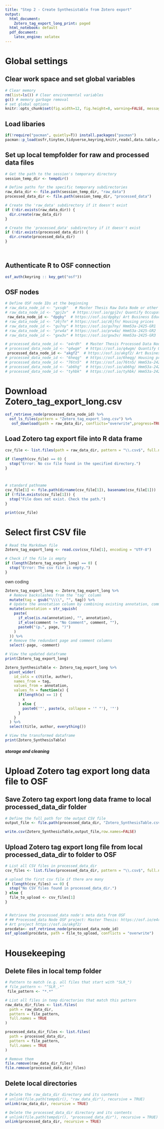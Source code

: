 ```yaml
---
title: "Step 2 - Create Synthesistable from Zotero export"
output:
  html_document:
    Zotero_tag_export_long_print: paged
  html_notebook: default
  pdf_document:
    latex_engine: xelatex
---
```


# Global settings

## Clear work space and set global variables
```r
# Clear memory
rm(list=ls()) # Clear environmental variables
gc() # memory garbage removal
# set global options
knitr::opts_chunk$set(fig.width=12, fig.height=8, warning=FALSE, message=FALSE)

```

## Load libaries 
```r
if(!require("pacman", quietly=T)) install.packages("pacman")
pacman::p_load(osfr,tinytex,tidyverse,keyring,knitr,readxl,data.table,colorspace, lpSolve,irr,here,lme4,broom,psych,zoo,units,ggdist,cowplot,ggcorrplot,dplyr, patchwork, cowplot, ggpmisc, forcats, pwr, ggpmisc, simstudy, explore, car,VIM,mice,flextable,here, remotes,magrittr,reshape2,descr,table1,tableone,gmodels,xtable,lavaan,corrplot,caret,corrgram,Hmisc,polycor,lavaan,kableExtra,DiagrammeR,grid,Gmisc,epitools)
```


## Set up local tempfolder for raw and processed data files
```r
# Get the path to the session's temporary directory
session_temp_dir <- tempdir()

# Define paths for the specific temporary subdirectories
raw_data_dir <- file.path(session_temp_dir, "raw_data")
processed_data_dir <- file.path(session_temp_dir, "processed_data")

# Create the 'raw_data' subdirectory if it doesn't exist
if (!dir.exists(raw_data_dir)) {
  dir.create(raw_data_dir)
}

# Create the 'processed_data' subdirectory if it doesn't exist
if (!dir.exists(processed_data_dir)) {
  dir.create(processed_data_dir)
}

 
```

## Authenticate R to OSF connection
```r
osf_auth(keyring :: key_get("osf"))
```
## OSF nodes
```r

# Define OSF node IDs at the beginning
# raw_data_node_id <- "yxsqb"   # Master Thesis Raw Data Node or other Raw Data Node
# raw_data_node_id <- "gpj2v"  # https://osf.io/gpj2v/ Quantify Occupational Injury
 raw_data_node_id <- "dpgby"  # https://osf.io/dpgby/ Art Business Education
# raw_data_node_id <- "z6jfn" # https://osf.io/z6jfn/ Housing prices
# raw_data_node_id <- "gu7ny" # https://osf.io/gu7ny/ Hmm53a-2425-GR1
# raw_data_node_id <- "prw4a" # https://osf.io/prw4a/ Hmm53a-2425-GR2
# raw_data_node_id <- "gxw3v" # https://osf.io/gxw3v/ Hmm53a-2425-GR3

# processed_data_node_id <- "e4rdh"  # Master Thesis Processed Data Node 
# processed_data_node_id <- "q4wgm"  # https://osf.io/q4wgm/ Quantify Occupational Injury
 processed_data_node_id <- "akgf2"  # https://osf.io/akgf2/ Art Business Education
# processed_data_node_id <- "6heqg"  # https://osf.io/6heqg/ Housing prices
# processed_data_node_id <- "76tn5"  # https://osf.io/76tn5/ Hmm53a-2425-GR1
# processed_data_node_id <- "ab6hg"  # https://osf.io/ab6hg/ Hmm53a-2425-GR2
# processed_data_node_id <- "tyhbk"  # https://osf.io/tyhbk/ Hmm53a-2425-GR3 
```

# Download Zotero_tag_export_long.csv 
```r

osf_retrieve_node(processed_data_node_id) %>%
  osf_ls_files(pattern = "Zotero_tag_export_long.csv") %>%
   osf_download(path = raw_data_dir, conflicts="overwrite",progress=TRUE)
```

## Load Zotero tag export file into R data frame
```r

csv_file <- list.files(path = raw_data_dir, pattern = "\\.csv$", full.names = TRUE)

if (length(csv_file) == 0) {
  stop("Error: No csv file found in the specified directory.")
}



# standard pathname
csv_file[1] <- file.path(dirname(csv_file[1]), basename(csv_file[1]))
if (!file.exists(csv_file[1])) {
  stop("File does not exist. Check the path.")
}

print(csv_file)
```

# Select first CSV file

```r
# Read the Markdown file
Zotero_tag_export_long <- read.csv(csv_file[1], encoding = "UTF-8")

# Check if the file is empty
if (length(Zotero_tag_export_long) == 0) {
  stop("Error: The csv file is empty.")
}

```

########## own coding


```r

Zotero_tag_export_long <- Zotero_tag_export_long %>%
  # Remove backslashes from the 'tag' column
  mutate(tag = gsub("\\\\", "", tag)) %>%
  # Update the annotation column by combining existing annotation, comment (if applicable), and page info
  mutate(annotation = str_squish(
    paste(
      if_else(is.na(annotation), "", annotation),
      if_else(comment != "No Comment", comment, ""),
      paste0("(p.", page, ")")
    )
  )) %>%
  # Remove the redundant page and comment columns
  select(-page, -comment)

# View the updated dataframe
print(Zotero_tag_export_long)


```



```r

Zotero_SynthesisTable <- Zotero_tag_export_long %>%
  pivot_wider(
    id_cols = c(title, author),
    names_from = tag,
    values_from = annotation,
    values_fn = function(x) {
      if(length(x) == 1) {
        x
      } else {
        paste0('"', paste(x, collapse = '" "'), '"')
      }
    }
  ) %>%
  select(title, author, everything())

# View the transformed dataframe
print(Zotero_SynthesisTable)

```


##### storage and cleaning

# Upload Zotero tag export long data file to OSF
## Save Zotero tag export long data frame to local processed_data_dir folder
```r

# Define the full path for the output CSV file
output_file <- file.path(processed_data_dir, "Zotero_SynthesisTable.csv")

write.csv(Zotero_SynthesisTable,output_file,row.names=FALSE)
```

## Upload Zotero tag export long file from local processed_data_dir to folder to OSF
```r

# List all CSV files in processed_data_dir
csv_files <- list.files(processed_data_dir, pattern = "\\.csv$", full.names = TRUE)

# upload the first csv file if there are many
if (length(csv_files) == 0) {
  stop("No CSV files found in processed_data_dir.")
} else {
  file_to_upload <- csv_files[1]
}


# Retrieve the processed_data node's meta data from OSF
# ## Processed_data Node OSF project: Master Thesis: https://osf.io/e4rdh/
# Art project https://osf.io/akgf2/
procdata<- osf_retrieve_node(processed_data_node_id)
osf_upload(procdata, path = file_to_upload, conflicts = "overwrite")

```

# Housekeeping

## Delete files in local temp folder
```r
# Pattern to match (e.g. all files that start with "SLR_")
# file_pattern <- "^SLR_.*"
 file_pattern <- "*.*"

# List all files in temp directories that match this pattern
raw_data_dir_files <- list.files(
  path = raw_data_dir,
  pattern = file_pattern,
  full.names = TRUE
)

processed_data_dir_files <- list.files(
  path = processed_data_dir,
  pattern = file_pattern,
  full.names = TRUE
)

# Remove them
file.remove(raw_data_dir_files)
file.remove(processed_data_dir_files)

```

## Delete local directories
```r
# Delete the raw_data_dir directory and its contents
# unlink(file.path(tempdir(), "raw_data_dir"), recursive = TRUE)
unlink(raw_data_dir, recursive = TRUE)

# Delete the processed_data_dir directory and its contents
# unlink(file.path(tempdir(), "processed_data_dir"), recursive = TRUE)
unlink(processed_data_dir, recursive = TRUE)

```


